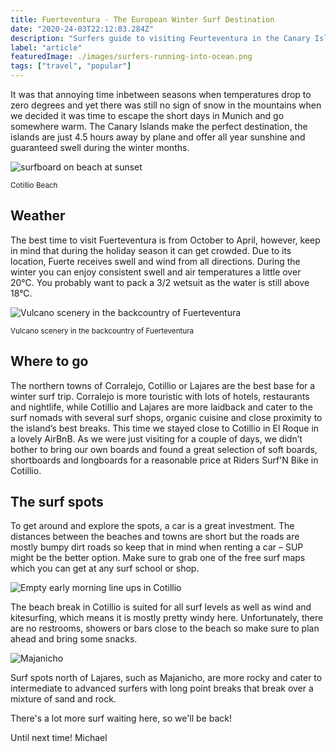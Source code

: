 ```yaml
---
title: Fuerteventura - The European Winter Surf Destination
date: "2020-24-03T22:12:03.284Z"
description: "Surfers guide to visiting Feurteventura in the Canary Islands."
label: "article"
featuredImage: ./images/surfers-running-into-ocean.png
tags: ["travel", "popular"]
---
```


It was that annoying time inbetween seasons when temperatures drop to zero degrees and yet there was still no sign of snow in the mountains when we decided it was time to escape the short days in Munich and go somewhere warm. The Canary Islands make the perfect destination, the islands are just 4.5 hours away by plane and offer all year sunshine and guaranteed swell during the winter months.

![surfboard on beach at sunset](//images.ctfassets.net/ky9dsftbckb1/4GENxUpClhhScObeRTMFzc/1ef90336a670ea97b41054d77d8c1f6f/PC110013.JPG)

<sub>Cotillio Beach</sub>

## Weather

The best time to visit Fuerteventura is from October to April, however, keep in mind that during the holiday season it can get crowded. Due to its location, Fuerte receives swell and wind from all directions. During the winter you can enjoy consistent swell and air temperatures a little over 20°C. You probably want to pack a 3/2 wetsuit as the water is still above 18°C.

![Vulcano scenery in the backcountry of Fuerteventura](//images.ctfassets.net/ky9dsftbckb1/2P0pjlTFLjsEyyGRcwyePL/8bafbaf94168022c89e3b9737dce9c50/beach_fuerte_3.jpg)

<sub>Vulcano scenery in the backcountry of Fuerteventura</sub>

## Where to go

The northern towns of Corralejo, Cotillio or Lajares are the best base for a winter surf trip. Corralejo is more touristic with lots of hotels, restaurants and nightlife, while Cotillio and Lajares are more laidback and cater to the surf nomads with several surf shops, organic cuisine and close proximity to the island’s best breaks. This time we stayed close to Cotillio in El Roque in a lovely AirBnB. As we were just visiting for a couple of days, we didn’t bother to bring our own boards and found a great selection of soft boards, shortboards and longboards for a reasonable price at Riders Surf'N Bike in Cotillio.

## The surf spots

To get around and explore the spots, a car is a great investment. The distances between the beaches and towns are short but the roads are mostly bumpy dirt roads so keep that in mind when renting a car – SUP might be the better option. Make sure to grab one of the free surf maps which you can get at any surf school or shop.

![Empty early morning line ups in Cotillio](//images.ctfassets.net/ky9dsftbckb1/2FL1PvMKvGRyBpEU6jznGt/e95b88a4141542d30005c77942d341e6/beach_fuerte_2.jpg)

The beach break in Cotillio is suited for all surf levels as well as wind and kitesurfing, which means it is mostly pretty windy here. Unfortunately, there are no restrooms, showers or bars close to the beach so make sure to plan ahead and bring some snacks.

![Majanicho](//images.ctfassets.net/ky9dsftbckb1/5ts5440PVWvlqNROfypyf5/23731787055ffb412657d699010cf5fa/PC110003.JPG)

Surf spots north of Lajares, such as Majanicho, are more rocky and cater to intermediate to advanced surfers with long point breaks that break over a mixture of sand and rock.

There's a lot more surf waiting here, so we'll be back!

Until next time! Michael
